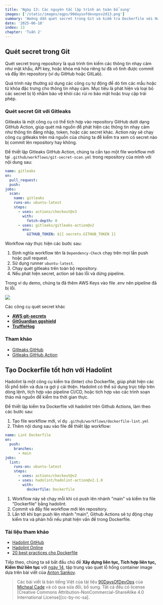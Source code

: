 ```yaml
---
title: 'Ngày 13: Các nguyên tắc lập trình an toàn bổ sung'
images: ['/static/images/ogps/90daysofdevopsv2d13.png']
summary: 'Hướng dẫn quét secret trong Git và kiểm tra Dockerfile với Hadolint trên GitHub Actions, giúp tăng cường bảo mật.'
date: '2025-06-18'
index: 13
chapter: 'Tuần 2'
---
```


<TOCInline toc={props.toc} asDisclosure />

## Quét secret trong Git

Quét secret trong repository là quá trình tìm kiếm các thông tin nhạy cảm như mật khẩu, API key, hoặc khóa mã hóa riêng tư đã vô tình được commit và đẩy lên repository (ví dụ GitHub hoặc GitLab).

Quá trình này thường sử dụng các công cụ tự động để dò tìm các mẫu hoặc từ khóa đặc trưng cho thông tin nhạy cảm. Mục tiêu là phát hiện và loại bỏ các secret bị lộ nhằm bảo vệ khỏi các rủi ro bảo mật hoặc truy cập trái phép.

### Quét secret Git với Gitleaks

Gitleaks là một công cụ có thể tích hợp vào repository GitHub dưới dạng GitHub Action, giúp quét mã nguồn để phát hiện các thông tin nhạy cảm như thông tin đăng nhập, token, hoặc các secret khác. Action này sẽ chạy công cụ gitleaks trên mã nguồn của chúng ta để kiểm tra xem có secret nào bị commit lên repository hay không.

Để thiết lập Gitleaks GitHub Action, chúng ta cần tạo một file workflow mới tại `.github/workflows/git-secret-scan.yml` trong repository của mình với nội dung sau:

```yaml
name: gitleaks
on:
  pull_request:
  push:
jobs:
  scan:
    name: gitleaks
    runs-on: ubuntu-latest
    steps:
      - uses: actions/checkout@v3
        with:
          fetch-depth: 0
      - uses: gitleaks/gitleaks-action@v2
        env:
          GITHUB_TOKEN: ${{ secrets.GITHUB_TOKEN }}
```

Workflow này thực hiện các bước sau:

1. Định nghĩa workflow tên là `Dependency-Check` chạy trên mọi lần push hoặc pull request.
2. Sử dụng runner `ubuntu-latest`.
3. Chạy quét gitleaks trên toàn bộ repository.
4. Nếu phát hiện secret, action sẽ báo lỗi và dừng pipeline.

Trong ví dụ demo, chúng ta đã thêm AWS Keys vào file .env nên pipeline đã bị lỗi.

![](/static/images/assets/day13-1.png)

Các công cụ quét secret khác

- [**AWS git-secrets**](https://github.com/awslabs/git-secrets)
- **[GitGuardian ggshield](https://github.com/GitGuardian/ggshield)**
- **[TruffleHog](https://github.com/trufflesecurity/trufflehog)**

### Tham khảo

- [Gitleaks GitHub](https://github.com/zricethezav/gitleaks)
- [Gitleaks GitHub Action](https://github.com/gitleaks/gitleaks-action)

## Tạo Dockerfile tốt hơn với Hadolint

Hadolint là một công cụ kiểm tra (linter) cho Dockerfile, giúp phát hiện các lỗi phổ biến và đưa ra gợi ý cải thiện. Hadolint có thể sử dụng trực tiếp trên dòng lệnh, tích hợp vào pipeline CI/CD, hoặc tích hợp vào các trình soạn thảo mã nguồn để kiểm tra thời gian thực.

Để thiết lập kiểm tra Dockerfile với hadolint trên Github Actions, làm theo các bước sau:

1. Tạo file workflow mới, ví dụ `.github/workflows/dockerfile-lint.yml`
2. Thêm nội dung sau vào file để thiết lập workflow:

```yaml
name: Lint Dockerfile
on:
  push:
    branches:
      - main
jobs:
  lint:
    runs-on: ubuntu-latest
    steps:
      - uses: actions/checkout@v2
      - uses: hadolint/hadolint-action@v2.1.0
        with:
          dockerfile: Dockerfile
```

1. Workflow này sẽ chạy mỗi khi có push lên nhánh "main" và kiểm tra file "Dockerfile" bằng hadolint.
2. Commit và đẩy file workflow mới lên repository.
3. Lần tới khi bạn push lên nhánh "main", Github Actions sẽ tự động chạy kiểm tra và phản hồi nếu phát hiện vấn đề trong Dockerfile.

### Tài liệu tham khảo

- [Hadolint GitHub](https://github.com/hadolint/hadolint)
- [Hadolint Online](https://hadolint.github.io/hadolint/)
- [20 best practices cho Dockerfile](https://sysdig.com/blog/dockerfile-best-practices/)

Tiếp theo, chúng ta sẽ bắt đầu chủ đề **Xây dựng liên tục, Tích hợp liên tục, Kiểm thử liên tục** với [ngày 14](https://vntechies.dev/courses/90-ngay-devops-v2/ngay-14-quet-container-image), tập trung vào quét lỗ hổng container image dựa trên bài viết của [Anton Sankov](https://twitter.com/a_sankov).

> Các bài viết là bản tiếng Việt của tài liệu [90DaysOfDevOps](https://github.com/MichaelCade/90DaysOfDevOps/tree/main/2023/Days) của [Micheal Cade](https://twitter.com/MichaelCade1) và có qua sửa đổi, bổ sung. Tất cả đều có license [Creative Commons Attribution-NonCommercial-ShareAlike 4.0 International License][cc-by-nc-sa].
